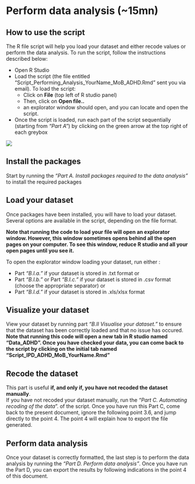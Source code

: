 # Perform data analysis (~15mn)

## How to use the script 

The R file script will help you load your dataset and either recode values or perform the data analysis. To run the script, follow the instructions described below:

+ Open R Studio
+ Load the script (the file entitled "Script_Performing_Analysis_YourName_MoB_ADHD.Rmd" sent you via email). 
To load the script:
  + Click on **File** (top left of R studio panel)
  + Then, click on **Open file..** 
  + an explorator window should open, and you can locate and open the script.
+ Once the script is loaded, run each part of the script sequentially (starting from *"Part A"*) by clicking on the green arrow at the top right of each greybox

![](/Users/coren/Documents/ADHD_MoB/IMG_RunChunk_ADHD.png)

## Install the packages 
Start by running the *"Part A. Install packages required to the data analysis"* to install the required packages

## Load your dataset 
Once packages have been installed, you will have to load your dataset. Several options are available in the script, depending on the file format.
  
**Note that running the code to load your file will open an explorator window. However, this window sometimes opens behind all the open pages on your computer. To see this window, reduce R studio and all your open pages until you see it. **

To open the explorator window loading your dataset, run either :

  + Part *"B.I.a."* if your dataset is stored in .txt format
  or
  + Part *"B.I.b."* or Part *"B.I.c."* if your dataset is stored in .csv format (choose the appropriate separator)
  or
  + Part *"B.I.d."* if your dataset is stored in .xls/xlsx format

## Visualize your dataset
View your dataset by running part *"B.II Visualise your dataset."* to ensure that the dataset has been correctly loaded and that no issue has occured. **Note that running this code will open a new tab in R studio named "Data_ADHD". Once you have checked your data, you can come back to the script by clicking on the initial tab named "Script_IPD_ADHD_MoB_YourName.Rmd"**

## Recode the dataset
This part is useful **if, and only if, you have not recoded the dataset manually**. <br>
If you have not recoded your dataset manually, run the *"Part C. Automating recoding of the data*". of the script. Once you have run this Part C, come back to the present document, ignore the following point 3.6, and jump directly to the point 4. The point 4 will explain how to export the file generated.<br> 

## Perform data analysis 
Once your dataset is correctly formatted, the last step is to perform the data analysis by running the *"Part D. Perform data analysis"*. Once you have run the Part D, you can export the results by following indications in the point 4 of this document. 